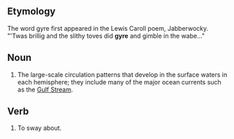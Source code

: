 ==Etymology==

The word gyre first appeared in the Lewis Caroll poem, Jabberwocky.  "'Twas brillig and the slithy toves did '''gyre''' and gimble in the wabe..."

==Noun==

#The large-scale circulation patterns that develop in the surface waters in each hemisphere; they include many of the major ocean currents such as the [[w:Gulf Stream|Gulf Stream]].

==Verb==

#To sway about.